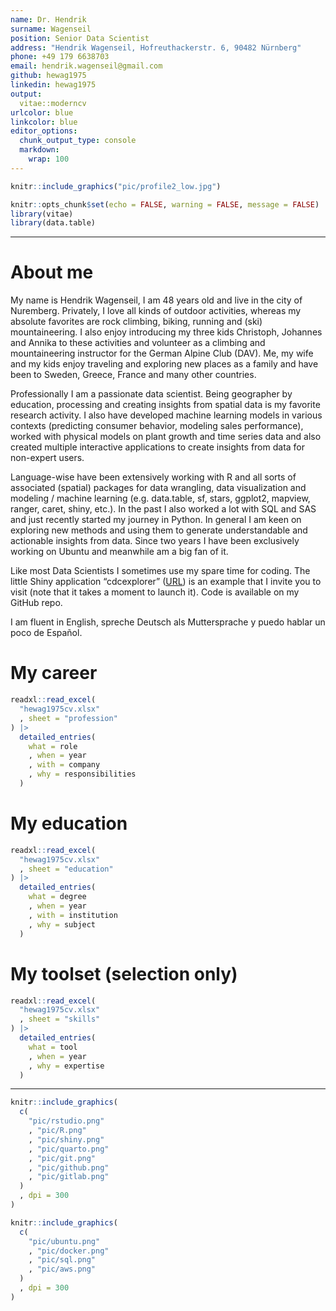 ```yaml
---
name: Dr. Hendrik 
surname: Wagenseil
position: Senior Data Scientist
address: "Hendrik Wagenseil, Hofreuthackerstr. 6, 90482 Nürnberg"
phone: +49 179 6638703
email: hendrik.wagenseil@gmail.com
github: hewag1975
linkedin: hewag1975
output: 
  vitae::moderncv
urlcolor: blue
linkcolor: blue
editor_options: 
  chunk_output_type: console
  markdown: 
    wrap: 100
---
```


```r
knitr::include_graphics("pic/profile2_low.jpg")
```

```r
knitr::opts_chunk$set(echo = FALSE, warning = FALSE, message = FALSE)
library(vitae)
library(data.table)
```

---

# About me

My name is Hendrik Wagenseil, I am 48 years old and live in the city of 
Nuremberg. Privately, I love all kinds of outdoor activities, whereas my 
absolute favorites are rock climbing, biking, running and (ski) mountaineering. 
I also enjoy introducing my three kids Christoph, Johannes and Annika to these 
activities and volunteer as a climbing and mountaineering instructor for the 
German Alpine Club (DAV). Me, my wife and my kids enjoy traveling and exploring 
new places as a family and have been to Sweden, Greece, France and many other 
countries.\

Professionally I am a passionate data scientist. Being geographer by education, 
processing and creating insights from spatial data is my favorite research 
activity. I also have developed machine learning models in various contexts 
(predicting consumer behavior, modeling sales performance), worked with 
physical models on plant growth and time series data and also created multiple 
interactive applications to create insights from data for non-expert users.\

Language-wise have been extensively working with R and all sorts of associated 
(spatial) packages for data wrangling, data visualization and modeling / 
machine learning (e.g. data.table, sf, stars, ggplot2, mapview, ranger, caret, 
shiny, etc.). In the past I also worked a lot with SQL and SAS and just recently 
started my journey in Python. In general I am keen on exploring new methods and 
using them to generate understandable and actionable insights from data. Since 
two years I have been exclusively working on Ubuntu and meanwhile am a big fan 
of it.\

Like most Data Scientists I sometimes use my spare time for coding. The little 
Shiny application "cdcexplorer" 
([URL](https://hewag1975.shinyapps.io/cdcexplorer/)) is an example that I 
invite you to visit (note that it takes a moment to launch it). Code is 
available on my GitHub repo.\

I am fluent in English, spreche Deutsch als Muttersprache y puedo hablar un poco 
de Español.

# My career

```r
readxl::read_excel(
  "hewag1975cv.xlsx"
  , sheet = "profession"
) |> 
  detailed_entries(
    what = role
    , when = year
    , with = company
    , why = responsibilities
  )
```

# My education

```r
readxl::read_excel(
  "hewag1975cv.xlsx"
  , sheet = "education"
) |> 
  detailed_entries(
    what = degree
    , when = year
    , with = institution
    , why = subject
  )
```

# My toolset (selection only)

```r
readxl::read_excel(
  "hewag1975cv.xlsx"
  , sheet = "skills"
) |> 
  detailed_entries(
    what = tool
    , when = year
    , why = expertise
  )
```

----------------------------------------------------------------------------------------------------

```r
knitr::include_graphics(
  c(
    "pic/rstudio.png"
    , "pic/R.png"
    , "pic/shiny.png"
    , "pic/quarto.png"
    , "pic/git.png"
    , "pic/github.png"
    , "pic/gitlab.png"
  )
  , dpi = 300
)
```

```r
knitr::include_graphics(
  c(
    "pic/ubuntu.png"
    , "pic/docker.png"
    , "pic/sql.png"
    , "pic/aws.png"
  )
  , dpi = 300
)
```
